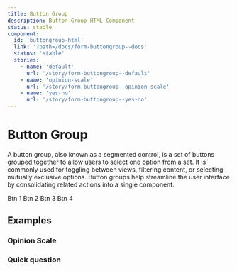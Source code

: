 ```yaml
---
title: Button Group
description: Button Group HTML Component
status: stable
component:
  id: 'buttongroup-html'
  link: '?path=/docs/form-buttongroup--docs'
  status: 'stable'
  stories:
    - name: 'default'
      url: '/story/form-buttongroup--default'
    - name: 'opinion-scale'
      url: '/story/form-buttongroup--opinion-scale'
    - name: 'yes-no'
      url: '/story/form-buttongroup--yes-no'
---
```


# Button Group

A button group, also known as a segmented control, is a set of buttons grouped together to allow users to select one option from a set. 
It is commonly used for toggling between views, filtering content, or selecting mutually exclusive options. 
Button groups help streamline the user interface by consolidating related actions into a single component.

<Section current="html" >

<ComponentPreview>
  <ButtonGroup
    name={'opinion_scale'}
    size={'large'}
    defaultValue={2}
  >
    <ButtonGroupItem key={1} value={1}>Btn 1</ButtonGroupItem>
    <ButtonGroupItem key={2} value={2}>Btn 2</ButtonGroupItem>
    <ButtonGroupItem key={3} value={3}>Btn 3</ButtonGroupItem>
    <ButtonGroupItem key={4} value={4}>Btn 4</ButtonGroupItem>
  </ButtonGroup>
</ComponentPreview>

## Examples

### Opinion Scale
<StorybookFrame
  componentId="buttongroup-html"
  className="h-48"
  story="opinion-scale" />

### Quick question
<StorybookFrame
  componentId="buttongroup-html"
  story="yes-no" />

</Section>
